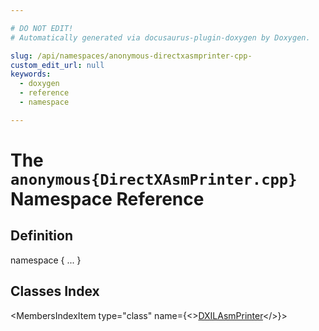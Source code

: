 ```yaml
---

# DO NOT EDIT!
# Automatically generated via docusaurus-plugin-doxygen by Doxygen.

slug: /api/namespaces/anonymous-directxasmprinter-cpp-
custom_edit_url: null
keywords:
  - doxygen
  - reference
  - namespace

---
```





# The `anonymous{DirectXAsmPrinter.cpp}` Namespace Reference

<DoxygenPage pluginConfig={pluginConfig}>



## Definition

<CodeBlock>namespace &#123; ... &#125;</CodeBlock>

## Classes Index

<MembersIndex>

<MembersIndexItem
  type="class"
  name={<><a href="/docs/api/classes/anonymous-namespace-directxasmprinter-cpp-/dxilasmprinter">DXILAsmPrinter</a></>}>
</MembersIndexItem>

</MembersIndex>


</DoxygenPage>
